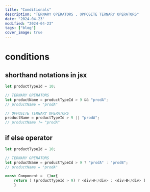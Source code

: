 ```yaml
---
title: "Conditionals"
description: "TERNARY OPERATORS , OPPOSITE TERNARY OPERATORS"
date: "2024-04-23"
modified: "2024-04-23"
tags: ["blog"]
cover_image: true
---
```


# conditions

## shorthand notations in jsx

```JavaScript
let productTypeId = 10;

// TERNARY OPERATORS
let productName = productTypeId > 9 && "prodA";
// productName = "prodA"

// OPPOSITE TERNARY OPERATORS
productName = productTypeId > 9 || "prodA";
// productName != "prodA"
```

## if else operator

```JavaScript
let productTypeId = 10;

// TERNARY OPERATORS
let productName = productTypeId > 9 ? "prodA" : "prodB";
// productName = "prodA"

const Component =  ()=>{
    return ( (productTypeId > 9) ? <div>A</div> : <div>B</div> )
    }
```
